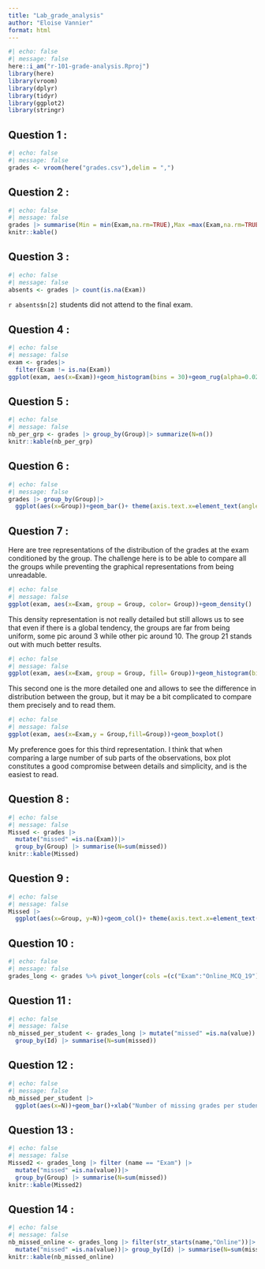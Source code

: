 ```yaml
---
title: "Lab_grade_analysis"
author: "Eloise Vannier"
format: html
---
```

```r
#| echo: false
#| message: false
here::i_am("r-101-grade-analysis.Rproj")
library(here)
library(vroom)
library(dplyr)
library(tidyr)
library(ggplot2)
library(stringr)
```

## Question 1 :

```r
#| echo: false
#| message: false
grades <- vroom(here("grades.csv"),delim = ",")
```

## Question 2 :

```r
#| echo: false
#| message: false
grades |> summarise(Min = min(Exam,na.rm=TRUE),Max =max(Exam,na.rm=TRUE),Median =median(Exam,na.rm=TRUE),Mean =mean(Exam,na.rm=TRUE))|>
knitr::kable()
```
## Question 3 :
```r
#| echo: false
#| message: false
absents <- grades |> count(is.na(Exam))
```

`r absents$n[2]` students did not attend to the final exam.

## Question 4 :
```r
#| echo: false
#| message: false
exam <- grades|>
  filter(Exam != is.na(Exam))
ggplot(exam, aes(x=Exam))+geom_histogram(bins = 30)+geom_rug(alpha=0.02)
```
## Question 5 :
```r
#| echo: false
#| message: false
nb_per_grp <- grades |> group_by(Group)|> summarize(N=n()) 
knitr::kable(nb_per_grp)
```

## Question 6 :
```r
#| echo: false
#| message: false
grades |> group_by(Group)|>
  ggplot(aes(x=Group))+geom_bar()+ theme(axis.text.x=element_text(angle = 90, hjust = 0))
```
## Question 7 :
Here are tree representations of the distribution of the grades at the exam conditioned by the group. The challenge here is to be able to compare all the groups while preventing the graphical representations from being unreadable.
```r
#| echo: false
#| message: false
ggplot(exam, aes(x=Exam, group = Group, color= Group))+geom_density()

```
This density representation is not really detailed but still allows us to see that even if there is a global tendency, the groups are far from being uniform, some pic around 3 while other pic around 10. The group 21 stands out with much better results.
```r
#| echo: false
#| message: false
ggplot(exam, aes(x=Exam, group = Group, fill= Group))+geom_histogram(bins=50)+facet_wrap(~Group)
```
This second one is the more detailed one and allows to see the difference in distribution between the group, but it may be a bit complicated to compare them precisely and to read them.

```r
#| echo: false
#| message: false
ggplot(exam, aes(x=Exam,y = Group,fill=Group))+geom_boxplot()
```
My preference goes for this third representation. I think that when comparing a large number of sub parts of the observations, box plot constitutes a good compromise between details and simplicity, and is the easiest to read.

## Question 8 :
```r
#| echo: false
#| message: false
Missed <- grades |> 
  mutate("missed" =is.na(Exam))|>
  group_by(Group) |> summarise(N=sum(missed))
knitr::kable(Missed)
```

## Question 9 :
```r
#| echo: false
#| message: false
Missed |>
  ggplot(aes(x=Group, y=N))+geom_col()+ theme(axis.text.x=element_text(angle = 90, hjust = 0))
```

## Question 10 :
```r
#| echo: false
#| message: false
grades_long <- grades %>% pivot_longer(cols =(c("Exam":"Online_MCQ_19")))
```

## Question 11 :
```r
#| echo: false
#| message: false
nb_missed_per_student <- grades_long |> mutate("missed" =is.na(value))|>
  group_by(Id) |> summarise(N=sum(missed))
```

## Question 12 :

```r
#| echo: false
#| message: false
nb_missed_per_student |>
  ggplot(aes(x=N))+geom_bar()+xlab("Number of missing grades per student")+ylab("Number of students")
```
## Question 13 :

```r
#| echo: false
#| message: false
Missed2 <- grades_long |> filter (name == "Exam") |>
  mutate("missed" =is.na(value))|>
  group_by(Group) |> summarise(N=sum(missed))
knitr::kable(Missed2)
```

## Question 14 :

```r
#| echo: false
#| message: false
nb_missed_online <- grades_long |> filter(str_starts(name,"Online"))|> 
  mutate("missed" =is.na(value))|> group_by(Id) |> summarise(N=sum(missed))
knitr::kable(nb_missed_online)
```




